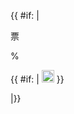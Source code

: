<includeonly>{{ #if: {{{name|}}} |<!-- 換行用
--><tr>
<td> {{{number|}}} </td><td> {{{name|}}} </td><td> {{{party|}}} </td><td style="border-left:4px solid {{{color|#000000}}};" align="right"> {{{votes|}}}票 </td><td align="right"> {{{percentage|}}}% </td><td align="center"> {{ #if: {{{win|}}} | [[File:Vote1.svg|20px|link=|當選]] }} </td>
</tr>|}}</includeonly>
